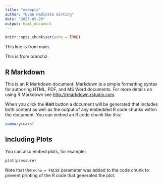 ```yaml
---
title: "example"
author: "Evan Hadinata Ginting"
date: "2023-05-20"
output: html_document
---
```


```r
knitr::opts_chunk$set(echo = TRUE)
```


This line is from main.

This is from branch2.


## R Markdown

This is an R Markdown document. Markdown is a simple formatting syntax for authoring HTML, PDF, and MS Word documents. For more details on using R Markdown see <http://rmarkdown.rstudio.com>.

When you click the **Knit** button a document will be generated that includes both content as well as the output of any embedded R code chunks within the document. You can embed an R code chunk like this:

```r
summary(cars)
```

## Including Plots

You can also embed plots, for example:

```r
plot(pressure)
```

Note that the `echo = FALSE` parameter was added to the code chunk to prevent printing of the R code that generated the plot.
